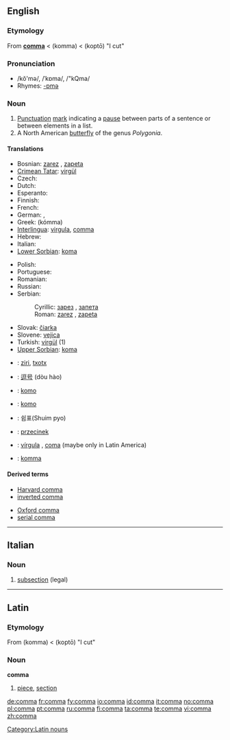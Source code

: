 {{see|coma}}
==English==
{{Punctuation marks}}

===Etymology===
From {{L.}} '''[[#Latin|comma]]''' < {{AGr.}} '''{{polytonic|[[κόμμα]]}}''' (komma) < '''{{polytonic|[[κόπτω]]}}''' (koptō) "I cut"

===Pronunciation===
*/kŏ'mə/, /ˈkɒma/, /"kQma/
*Rhymes: [[Rhymes:English:-ɒmə|-ɒmə]]

===Noun===
{{en-noun}}

# [[Punctuation]] [[mark]] indicating a [[pause]] between parts of a sentence or between elements in a list.
# A North American [[butterfly]] of the genus ''Polygonia''.

====Translations====
{{trans-top|Punctuation}}
* Bosnian: [[zarez]] {{m}}, [[zapeta]] {{f}}
* [[Crimean Tatar]]: [[virgül]]
* Czech: {{t-|cs|čárka|f}}
* Dutch: {{t+|nl|komma|f}}
* Esperanto: {{t-|eo|komo|xs=Esperanto}}
* Finnish: {{t+|fi|pilkku}}
* French: {{t+|fr|virgule|f}}
* German: {{t+|de|Komma}} {{n}}, {{t+|de|Beistrich}} {{m}}
* Greek: {{t+|el|κόμμα|n|sc=Grek}} (kómma)
* [[Interlingua]]: [[virgula]], [[#Interlingua|comma]]
* Hebrew: {{t-|he|פסיק|m|tr=psyq|sc=Hebr}}
* Italian: {{t+|it|virgola|f}}
* [[Lower Sorbian]]: [[koma]] {{f}}
{{trans-mid}}
* Polish: {{t-|pl|przecinek}} {{m}}
* Portuguese: {{t-|pt|vírgula|f}}
* Romanian: {{t-|ro|virgulă|f}}
* Russian: {{t-|ru|запятая|f|tr=zap'atája|sc=Cyrl}}
* Serbian:
*: Cyrillic: [[зарез]] {{m}}, [[запета]] {{f}}
*: Roman: [[zarez#Serbian|zarez]] {{m}}, [[zapeta#Serbian|zapeta]] {{f}}
* Slovak: [[čiarka]] {{f}}
* Slovene: [[vejica]] {{f}}
* Turkish: [[virgül]] (1)
* [[Upper Sorbian]]: [[koma]] {{f}}
{{trans-bottom}}

{{trans-top|Butterfly}}
{{trans-mid}}
{{trans-bottom}}

{{checktrans}}
{{trans-top|Translations to be categorised}}
*{{ttbc|Basque}}: [[ziri]], [[txotx]]
*{{ttbc|Chinese}}: [[逗号]] (dòu hào)
*{{ttbc|Esperanto}}: [[komo]]
{{trans-mid}}
*{{ttbc|Ido}}: [[komo]]
*{{ttbc|Korean}}: 쉼표(Shuim pyo)
*{{ttbc|Polish}}: [[przecinek]] {{m}}
*{{ttbc|Spanish}}: [[vírgula]] {{f}}, [[coma]] {{f}} (maybe only in Latin America)
*{{ttbc|Swedish}}: [[komma]] {{n}}
{{trans-bottom}}

====Derived terms====
{{top2}}
*[[Harvard comma]]
*[[inverted comma]]
{{mid2}}
*[[Oxford comma]]
*[[serial comma]]
{{bottom}}

----

==Italian==

===Noun===
{{it-noun|comm|m|a|i}}

# [[subsection]] (legal)

----

==Latin==

===Etymology===
From {{AGr.|la}} '''{{polytonic|[[κόμμα]]}}''' (komma) < '''{{polytonic|[[κόπτω]]}}''' (koptō) "I cut"

===Noun===
'''comma'''

# [[piece]], [[section]]

[[Category:Latin nouns]]

[[de:comma]]
[[fr:comma]]
[[fy:comma]]
[[io:comma]]
[[id:comma]]
[[it:comma]]
[[no:comma]]
[[pl:comma]]
[[pt:comma]]
[[ru:comma]]
[[fi:comma]]
[[ta:comma]]
[[te:comma]]
[[vi:comma]]
[[zh:comma]]
